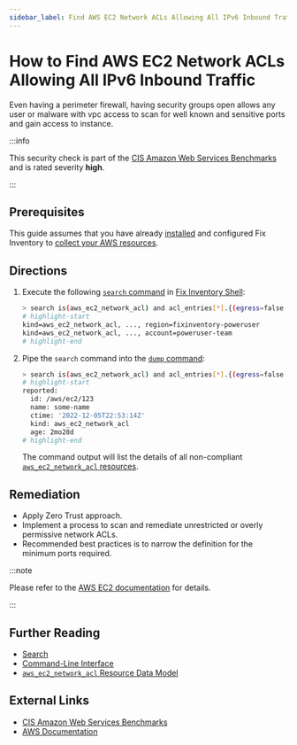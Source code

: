 ```yaml
---
sidebar_label: Find AWS EC2 Network ACLs Allowing All IPv6 Inbound Traffic
---
```


# How to Find AWS EC2 Network ACLs Allowing All IPv6 Inbound Traffic

Even having a perimeter firewall, having security groups open allows any user or malware with vpc access to scan for well known and sensitive ports and gain access to instance.

:::info

This security check is part of the [CIS Amazon Web Services Benchmarks](https://cisecurity.org/benchmark/amazon_web_services) and is rated severity **high**.

:::

## Prerequisites

This guide assumes that you have already [installed](../../../getting-started/install/index.mdx) and configured Fix Inventory to [collect your AWS resources](../../../how-to-guides/data-sources/collect-aws-resource-data.mdx).

## Directions

1. Execute the following [`search` command](../../../reference/cli/search.mdx) in [Fix Inventory Shell](../../../reference/components/shell.mdx):

   ```bash
   > search is(aws_ec2_network_acl) and acl_entries[*].{(egress=false and ipv6_cidr_block="::/0" and rule_action=allow and protocol=-1) } | jq --no-rewrite  'if (( [.reported.acl_entries[]? | contains({egress:false, ipv6_cidr_block:"::/0", protocol:"-1", rule_action:"deny"}) ] | any | not ) or ((.reported.acl_entries | sort_by(.rule_number) | .[]? | select(.egress==false) | select(.protocol=="-1") |select(.ipv6_cidr_block=="::/0") | select(.rule_action=="allow") | .rule_number) < (.reported.acl_entries | sort_by(.rule_number) | .[]? | select(.egress==false) | select(.protocol=="-1") | select(.ipv6_cidr_block=="::/0") | select(.rule_action=="deny") | .rule_number ))) then [.] else [] end' | flatten
   # highlight-start
   ​kind=aws_ec2_network_acl, ..., region=fixinventory-poweruser
   ​kind=aws_ec2_network_acl, ..., account=poweruser-team
   # highlight-end
   ```

2. Pipe the `search` command into the [`dump` command](../../../reference/cli/dump.mdx):

   ```bash
   > search is(aws_ec2_network_acl) and acl_entries[*].{(egress=false and ipv6_cidr_block="::/0" and rule_action=allow and protocol=-1) } | jq --no-rewrite  'if (( [.reported.acl_entries[]? | contains({egress:false, ipv6_cidr_block:"::/0", protocol:"-1", rule_action:"deny"}) ] | any | not ) or ((.reported.acl_entries | sort_by(.rule_number) | .[]? | select(.egress==false) | select(.protocol=="-1") |select(.ipv6_cidr_block=="::/0") | select(.rule_action=="allow") | .rule_number) < (.reported.acl_entries | sort_by(.rule_number) | .[]? | select(.egress==false) | select(.protocol=="-1") | select(.ipv6_cidr_block=="::/0") | select(.rule_action=="deny") | .rule_number ))) then [.] else [] end' | flatten | dump
   # highlight-start
   ​reported:
   ​  id: /aws/ec2/123
   ​  name: some-name
   ​  ctime: '2022-12-05T22:53:14Z'
   ​  kind: aws_ec2_network_acl
   ​  age: 2mo28d
   # highlight-end
   ```

   The command output will list the details of all non-compliant [`aws_ec2_network_acl` resources](../../../reference/unified-data-model/aws.mdx#aws_ec2_network_acl).

## Remediation

- Apply Zero Trust approach.
- Implement a process to scan and remediate unrestricted or overly permissive network ACLs.
- Recommended best practices is to narrow the definition for the minimum ports required.

:::note

Please refer to the [AWS EC2 documentation](https://docs.aws.amazon.com/vpc/latest/userguide/vpc-network-acls.html) for details.

:::

## Further Reading

- [Search](../../../reference/search/index.mdx)
- [Command-Line Interface](../../../reference/cli/index.mdx)
- [`aws_ec2_network_acl` Resource Data Model](../../../reference/unified-data-model/aws.mdx#aws_ec2_network_acl)

## External Links

- [CIS Amazon Web Services Benchmarks](https://cisecurity.org/benchmark/amazon_web_services)
- [AWS Documentation](https://docs.aws.amazon.com/vpc/latest/userguide/vpc-network-acls.html)
